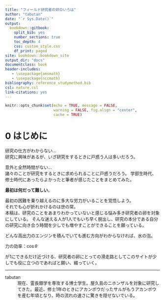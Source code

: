 ```yaml
--- 
title: "フィールド研究者の卵のいろは"
author: "tabutan"
date: "`r Sys.Date()`"
output: 
  bookdown::gitbook:
    split_bib: yes  
    number_sections: true 
    toc_depth: 4 
    css: custom_style.css  
    df_print: paged 
site: bookdown::bookdown_site  
output_dir: "docs"  
documentclass: book  
header-includes:
   - \usepackage{amsmath}
   - \usepackage{nccmath}
bibliography: reference_studymethod.bib   
csl: nature.csl      
link-citations: yes
---
```


```r
knitr::opts_chunk$set(echo = TRUE, message = FALSE,
                      warning = FALSE, fig.align = "center",
                      cache = TRUE)
```


# **0** はじめに {-}

研究の仕方がわからない...<br>
研究に興味があるが、いざ研究をするときに戸惑う人は多いだろう。<br>

意外と全然時間がない...<br>
諸々のことが研究をするときに求められることに戸惑うだろう。
学部生時代、修士時代にあったらよかったと筆者が感じたことをまとめてみた。


**最初は何だって難しい**。<br>

最初の困難を乗り越えるのに多大な労力がいることを覚悟しよう。<br>
それでも心が折れかけるのは世の常。<br>
本稿は、研究のことをあまりわかっていないと感じる悩み多き研究者の卵を対象にしている。
そんな迷える人が1人でもいち早く脱出し、研究の本分である自分の研究に向き合う時間を少しでも増やすことができることを願っている。

どんな高出力のエンジンを積んでいても進む方向がわからなければ、水の泡。<br>

力の効率：$\cos\theta$<br>

が1にできるだけ近づける、研究者の卵にとっての滑走路としてこのサイトが少しでも役に立つのであればと願い、綴っていく。

---

tabutan
: 現在、霊長類学を専攻する博士学生。屋久島のニホンザルを対象に研究してきた。最近、修士1年のときにアカンボウだったサルがもうアカンボウを産む年頃となり、時の流れの速さに驚きを隠せないでいる。
